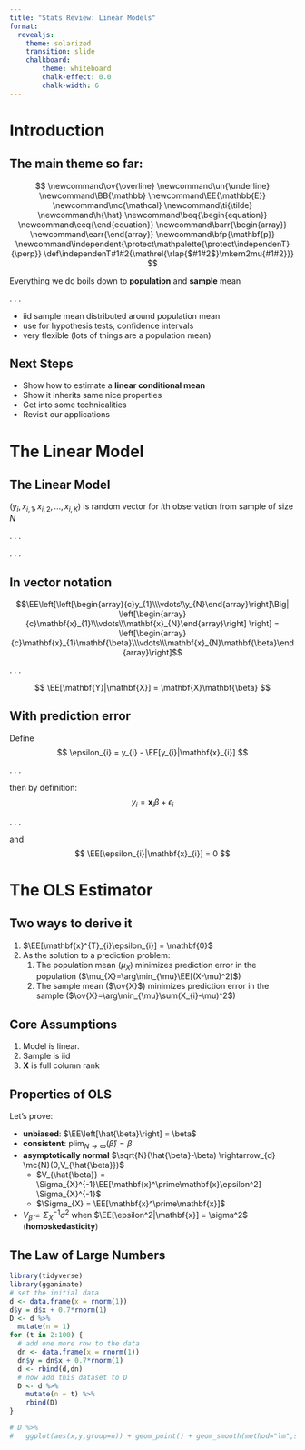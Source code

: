 ```yaml
---
title: "Stats Review: Linear Models"
format: 
  revealjs:
    theme: solarized
    transition: slide
    chalkboard:
        theme: whiteboard
        chalk-effect: 0.0
        chalk-width: 6
---
```


# Introduction

## The main theme so far:
::: {.hidden}
$$
\newcommand\ov{\overline}
\newcommand\un{\underline}
\newcommand\BB{\mathbb}
\newcommand\EE{\mathbb{E}}
\newcommand\mc{\mathcal}
\newcommand\ti{\tilde}
\newcommand\h{\hat}
\newcommand\beq{\begin{equation}}
\newcommand\eeq{\end{equation}}
\newcommand\barr{\begin{array}}
\newcommand\earr{\end{array}}
\newcommand\bfp{\mathbf{p}}
\newcommand\independent{\protect\mathpalette{\protect\independenT}{\perp}}
\def\independenT#1#2{\mathrel{\rlap{$#1#2$}\mkern2mu{#1#2}}}
$$

:::

Everything we do boils down to **population** and **sample** mean

. . .

::: incremental
-   iid sample mean distributed around population mean
-   use for hypothesis tests, confidence intervals
-   very flexible (lots of things are a population mean)
:::

## Next Steps

-   Show how to estimate a **linear conditional mean**
-   Show it inherits same nice properties
-   Get into some technicalities
-   Revisit our applications

# The Linear Model

## The Linear Model {.smaller}

$(y_{i},x_{i,1},x_{i,2},...,x_{i,K})$ is random vector for $i$th observation from sample of size $N$

. . .

```{=tex}
\begin{equation*}
  \mathbb{E}\left[y_{i}\big|\{x_{i,k}\}_{k=1}^{K}\right] = \sum_{k=1}^{K}x_{i,k}\beta_{k} 
\end{equation*}
```
. . .

```{=tex}
\begin{equation*}
  \mathbb{E}\left[y_{i}\big|\{x_{i,k}\}_{k=1}^{K}\right] =[x_{i,1}, x_{i,2}, ..., x_{K}]\left[\begin{array}{c}\beta_{1}\\\beta_{2}\\\vdots\\\beta_{K}\end{array}\right] = \mathbf{x}_{i}{\beta}
\end{equation*}


```

## In vector notation

$$\EE\left[\left[\begin{array}{c}y_{1}\\\vdots\\y_{N}\end{array}\right]\Big| \left[\begin{array}{c}\mathbf{x}_{1}\\\vdots\\\mathbf{x}_{N}\end{array}\right] \right] = \left[\begin{array}{c}\mathbf{x}_{1}\mathbf{\beta}\\\vdots\\\mathbf{x}_{N}\mathbf{\beta}\end{array}\right]$$ 

  . . . 

$$ \EE[\mathbf{Y}|\mathbf{X}] = \mathbf{X}\mathbf{\beta} $$

## With prediction error

Define
$$ \epsilon_{i} = y_{i} - \EE[y_{i}|\mathbf{x}_{i}] $$ 

. . .

then by definition:
$$ y_{i} = \mathbf{x}_{i}\beta + \epsilon_{i}$$

. . .

and
$$ \EE[\epsilon_{i}|\mathbf{x}_{i}] = 0 $$

# The OLS Estimator

## Two ways to derive it

:::{.incremental}
1. $\EE[\mathbf{x}^{T}_{i}\epsilon_{i}] = \mathbf{0}$ 
2. As the solution to a prediction problem:
   1. The population mean ($\mu_{X}$) minimizes prediction error in the population ($\mu_{X}=\arg\min_{\mu}\EE[(X-\mu)^2]$)
   2. The sample mean ($\ov{X}$) minimizes prediction error in the sample ($\ov{X}=\arg\min_{\mu}\sum(X_{i}-\mu)^2$)
:::

## Core Assumptions

:::{.incremental}
1. Model is linear.
2. Sample is iid
3. $\mathbf{X}$ is full column rank
:::

## Properties of OLS

Let's prove:

:::{.incremental}
- **unbiased**: $\EE\left[\hat{\beta}\right] = \beta$
- **consistent**: $\text{plim}_{N\rightarrow\infty}(\hat{\beta}) = \beta$
- **asymptotically normal** $\sqrt{N}(\hat{\beta}-\beta) \rightarrow_{d} \mc{N}(0,V_{\hat{\beta}})$ 
  - $V_{\hat{\beta}} = \Sigma_{X}^{-1}\EE[\mathbf{x}^\prime\mathbf{x}\epsilon^2] \Sigma_{X}^{-1}$
  - $\Sigma_{X} = \EE[\mathbf{x}^\prime\mathbf{x}]$
- $V_{\hat{\beta}} = \Sigma_{X}^{-1}\sigma^2$ when $\EE[\epsilon^2|\mathbf{x}] = \sigma^2$ (**homoskedasticity**)
:::



## The Law of Large Numbers

```R
library(tidyverse)
library(gganimate)
# set the initial data
d <- data.frame(x = rnorm(1))
d$y = d$x + 0.7*rnorm(1)
D <- d %>%
  mutate(n = 1)
for (t in 2:100) {
  # add one more row to the data
  dn <- data.frame(x = rnorm(1))
  dn$y = dn$x + 0.7*rnorm(1)
  d <- rbind(d,dn)
  # now add this dataset to D
  D <- d %>%
    mutate(n = t) %>%
    rbind(D)
}

# D %>%
#   ggplot(aes(x,y,group=n)) + geom_point() + geom_smooth(method="lm",se=FALSE) + transition_states(n)
```
